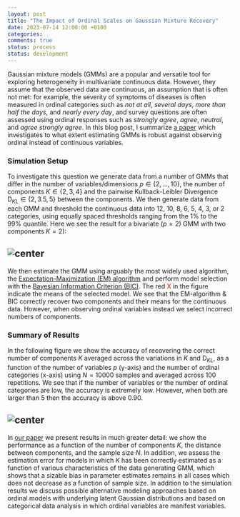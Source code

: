 ```yaml
---
layout: post
title: "The Impact of Ordinal Scales on Gaussian Mixture Recovery"
date: 2023-07-14 12:00:00 +0100
categories: 
comments: true
status: process
status: development
---
```


Gaussian mixture models (GMMs) are a popular and versatile tool for exploring heterogeneity in multivariate continuous data. However, they assume that the observed data are continuous, an assumption that is often not met: for example, the severity of symptoms of diseases is often measured in ordinal categories such as *not at all*, *several days*, *more than half the days*, and *nearly every day*, and survey questions are often assessed using ordinal responses such as *strongly agree*, *agree*, *neutral*, and *agree strongly agree*. In this blog post, I summarize [a paper](https://link.springer.com/article/10.3758/s13428-022-01883-8) which investigates to what extent estimating GMMs is robust against observing ordinal instead of continuous variables.

### Simulation Setup

To investigate this question we generate data from a number of GMMs that differ in the number of variables/dimensions $p \in \{2, \dots, 10 \}$, the number of components $K \in \{2,3,4\}$ and the pairwise Kullback-Leibler Divergence $\text{D}_{KL} \in \{2, 3.5, 5\}$ between the components. We then generate data from each GMM and threshold the continuous data into 12, 10, 8, 6, 5, 4, 3, or 2 categories, using equally spaced thresholds ranging from the 1% to the 99% quantile. Here we see the result for a bivariate ($p=2$) GMM with two components $K=2$):

## ![center](http://jmbh.github.io/figs/OrdinalGMM/OGMM_setup.png) 

We then estimate the GMM using arguably the most widely used algorithm, the [Expectation-Maximization (EM) algorithm](https://en.wikipedia.org/wiki/Expectation%E2%80%93maximization_algorithm) and perform model selection with the [Bayesian Information Criterion (BIC)](https://en.wikipedia.org/wiki/Bayesian_information_criterion). The red  <font color="red">X</font> in the figure indicate the means of the selected model. We see that the EM-algorithm & BIC correctly recover two components and their means for the continuous data. However, when observing ordinal variables instead we select incorrect numbers of components.

### Summary of Results

In the following figure we show the accuracy of recovering the correct number of components $K$ averaged across the variations in $K$ and $\text{D}_{KL}$, as a function of the number of variables $p$ (y-axis) and the number of ordinal categories (x-axis) using $N=10000$ samples and averaged across $100$ repetitions. We see that if the number of variables or the number of ordinal categories are low, the accuracy is extremely low. However, when both are larger than $5$ then the accuracy is above $0.90$.

## ![center](http://jmbh.github.io/figs/OrdinalGMM/OGMM_results.png) 

In [our paper](https://link.springer.com/article/10.3758/s13428-022-01883-8) we present results in much greater detail: we show the performance as a function of the number of components $K$, the distance between components, and the sample size $N$. In addition, we assess the estimation error for models in which $K$ has been correctly estimated as a function of various characteristics of the data generating GMM, which shows that a sizable bias in parameter estimates remains in all cases which does not decrease as a function of sample size. In addition to the simulation results we discuss possible alternative modeling approaches based on ordinal models with underlying latent Gaussian distributions and based on categorical data analysis in which ordinal variables are manifest variables.







